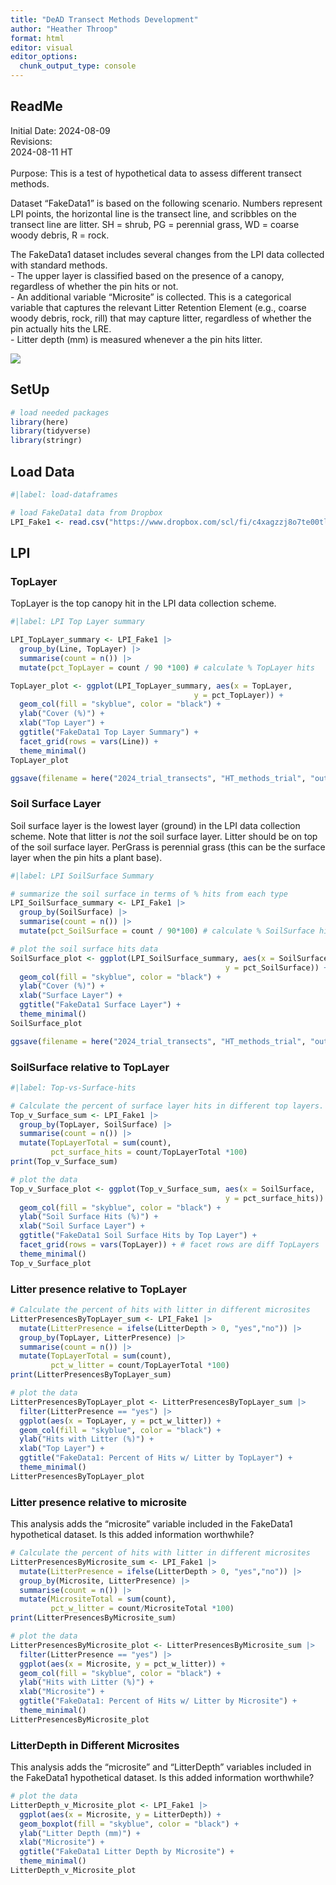 ```yaml
---
title: "DeAD Transect Methods Development"
author: "Heather Throop"
format: html
editor: visual
editor_options: 
  chunk_output_type: console
---
```


## ReadMe

Initial Date: 2024-08-09\
Revisions:\
2024-08-11 HT\
\
Purpose: This is a test of hypothetical data to assess different transect methods.

Dataset "FakeData1" is based on the following scenario. Numbers represent LPI points, the horizontal line is the transect line, and scribbles on the transect line are litter. SH = shrub, PG = perennial grass, WD = coarse woody debris, R = rock.

The FakeData1 dataset includes several changes from the LPI data collected with standard methods.\
- The upper layer is classified based on the presence of a canopy, regardless of whether the pin hits or not.\
- An additional variable "Microsite" is collected. This is a categorical variable that captures the relevant Litter Retention Element (e.g., coarse woody debris, rock, rill) that may capture litter, regardless of whether the pin actually hits the LRE.\
- Litter depth (mm) is measured whenever a the pin hits litter.

![](https://www.dropbox.com/scl/fi/q3hvbrbluy8rw71ynqavf/2024.08.27_LPI_test.jpg?rlkey=sijvtyknb47cusealwiw2w4aj&dl=1)

## SetUp

```r
# load needed packages
library(here)
library(tidyverse)
library(stringr)
```

## Load Data

```r
#|label: load-dataframes

# load FakeData1 data from Dropbox 
LPI_Fake1 <- read.csv("https://www.dropbox.com/scl/fi/c4xagzzj8o7te00tlstbp/FakeData1.csv?rlkey=t1xy8ig30yzzuhprgp0785jjo&dl=1")

```

## LPI

### TopLayer

TopLayer is the top canopy hit in the LPI data collection scheme.

```r
#|label: LPI Top Layer summary

LPI_TopLayer_summary <- LPI_Fake1 |>
  group_by(Line, TopLayer) |>
  summarise(count = n()) |>
  mutate(pct_TopLayer = count / 90 *100) # calculate % TopLayer hits

TopLayer_plot <- ggplot(LPI_TopLayer_summary, aes(x = TopLayer, 
                                         y = pct_TopLayer)) +
  geom_col(fill = "skyblue", color = "black") +
  ylab("Cover (%)") +
  xlab("Top Layer") +
  ggtitle("FakeData1 Top Layer Summary") +
  facet_grid(rows = vars(Line)) +
  theme_minimal()
TopLayer_plot

ggsave(filename = here("2024_trial_transects", "HT_methods_trial", "output", "LPI_toplayer.jpeg"), plot = TopLayer_plot, device = "jpeg", width = 4, height = 3)
```

### Soil Surface Layer

Soil surface layer is the lowest layer (ground) in the LPI data collection scheme. Note that litter is *not* the soil surface layer. Litter should be on top of the soil surface layer. PerGrass is perennial grass (this can be the surface layer when the pin hits a plant base).

```r
#|label: LPI SoilSurface Summary

# summarize the soil surface in terms of % hits from each type
LPI_SoilSurface_summary <- LPI_Fake1 |>
  group_by(SoilSurface) |>
  summarise(count = n()) |>
  mutate(pct_SoilSurface = count / 90*100) # calculate % SoilSurface hits

# plot the soil surface hits data
SoilSurface_plot <- ggplot(LPI_SoilSurface_summary, aes(x = SoilSurface,
                                                y = pct_SoilSurface)) +
  geom_col(fill = "skyblue", color = "black") +
  ylab("Cover (%)") +
  xlab("Surface Layer") +
  ggtitle("FakeData1 Surface Layer") +
  theme_minimal()
SoilSurface_plot

ggsave(filename = here("2024_trial_transects", "HT_methods_trial", "output", "LPI_surfacelayer.jpeg"), plot = SoilSurface_plot, device = "jpeg", width = 4, height = 3)
```

### SoilSurface relative to TopLayer

```r
#|label: Top-vs-Surface-hits

# Calculate the percent of surface layer hits in different top layers.
Top_v_Surface_sum <- LPI_Fake1 |>
  group_by(TopLayer, SoilSurface) |>
  summarise(count = n()) |>
  mutate(TopLayerTotal = sum(count),
         pct_surface_hits = count/TopLayerTotal *100) 
print(Top_v_Surface_sum)

# plot the data
Top_v_Surface_plot <- ggplot(Top_v_Surface_sum, aes(x = SoilSurface,
                                                y = pct_surface_hits)) +
  geom_col(fill = "skyblue", color = "black") +
  ylab("Soil Surface Hits (%)") +
  xlab("Soil Surface Layer") +
  ggtitle("FakeData1 Soil Surface Hits by Top Layer") +
  facet_grid(rows = vars(TopLayer)) + # facet rows are diff TopLayers
  theme_minimal()
Top_v_Surface_plot
```

### Litter presence relative to TopLayer

```r
# Calculate the percent of hits with litter in different microsites
LitterPresencesByTopLayer_sum <- LPI_Fake1 |>
  mutate(LitterPresence = ifelse(LitterDepth > 0, "yes","no")) |>
  group_by(TopLayer, LitterPresence) |>
  summarise(count = n()) |>
  mutate(TopLayerTotal = sum(count),
         pct_w_litter = count/TopLayerTotal *100) 
print(LitterPresencesByTopLayer_sum)

# plot the data
LitterPresencesByTopLayer_plot <- LitterPresencesByTopLayer_sum |>
  filter(LitterPresence == "yes") |>
  ggplot(aes(x = TopLayer, y = pct_w_litter)) +
  geom_col(fill = "skyblue", color = "black") +
  ylab("Hits with Litter (%)") +
  xlab("Top Layer") +
  ggtitle("FakeData1: Percent of Hits w/ Litter by TopLayer") +
  theme_minimal()
LitterPresencesByTopLayer_plot
```

### Litter presence relative to microsite

This analysis adds the "microsite" variable included in the FakeData1 hypothetical dataset. Is this added information worthwhile?

```r
# Calculate the percent of hits with litter in different microsites
LitterPresencesByMicrosite_sum <- LPI_Fake1 |>
  mutate(LitterPresence = ifelse(LitterDepth > 0, "yes","no")) |>
  group_by(Microsite, LitterPresence) |>
  summarise(count = n()) |>
  mutate(MicrositeTotal = sum(count),
         pct_w_litter = count/MicrositeTotal *100) 
print(LitterPresencesByMicrosite_sum)

# plot the data
LitterPresencesByMicrosite_plot <- LitterPresencesByMicrosite_sum |>
  filter(LitterPresence == "yes") |>
  ggplot(aes(x = Microsite, y = pct_w_litter)) +
  geom_col(fill = "skyblue", color = "black") +
  ylab("Hits with Litter (%)") +
  xlab("Microsite") +
  ggtitle("FakeData1: Percent of Hits w/ Litter by Microsite") +
  theme_minimal()
LitterPresencesByMicrosite_plot
```

### LitterDepth in Different Microsites

This analysis adds the "microsite" and "LitterDepth" variables included in the FakeData1 hypothetical dataset. Is this added information worthwhile?

```r
# plot the data
LitterDepth_v_Microsite_plot <- LPI_Fake1 |>
  ggplot(aes(x = Microsite, y = LitterDepth)) +
  geom_boxplot(fill = "skyblue", color = "black") +
  ylab("Litter Depth (mm)") +
  xlab("Microsite") +
  ggtitle("FakeData1 Litter Depth by Microsite") +
  theme_minimal()
LitterDepth_v_Microsite_plot
```

### 
